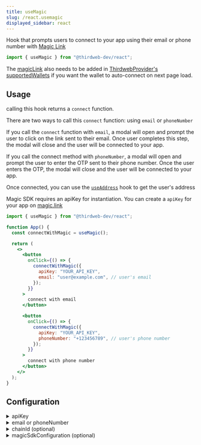 ```yaml
---
title: useMagic
slug: /react.usemagic
displayed_sidebar: react
---
```


Hook that prompts users to connect to your app using their email or phone number with [Magic Link](/wallet/magic)

```jsx
import { useMagic } from "@thirdweb-dev/react";
```

The [magicLink](/react/react.magicLink) also needs to be added in [ThirdwebProvider's supportedWallets](/react/react.thirdwebprovider#supportedwallets-optional) if you want the wallet to auto-connect on next page load.

## Usage

calling this hook returns a `connect` function.

There are two ways to call this `connect` function: using `email` or `phoneNumber`

If you call the `connect` function with `email`, a modal will open and prompt the user to click on the link sent to their email. Once user completes this step, the modal will close and the user will be connected to your app.

If you call the connect method with `phoneNumber`, a modal will open and prompt the user to enter the OTP sent to their phone number. Once the user enters the OTP, the modal will close and the user will be connected to your app.

Once connected, you can use the [`useAddress`](/react/react.useaddress) hook to get the user's address

Magic SDK requires an apiKey for instantiation. You can create a `apiKey` for your app on [magic.link](https://magic.link/)

```jsx
import { useMagic } from "@thirdweb-dev/react";

function App() {
  const connectWithMagic = useMagic();

  return (
    <>
      <button
        onClick={() => {
          connectWithMagic({
            apiKey: "YOUR_API_KEY",
            email: "user@example.com", // user's email
          });
        }}
      >
        connect with email
      </button>

      <button
        onClick={() => {
          connectWithMagic({
            apiKey: "YOUR_API_KEY",
            phoneNumber: "+123456789", // user's phone number
          });
        }}
      >
        connect with phone number
      </button>
    </>
  );
}
```

## Configuration

<details>
  <summary>apiKey </summary>
  <div>

Your Magic Link apiKey. You can get an API key by signing up for an account on [Magic Link's website](https://magic.link/).

Must be a `string`.

</div>
</details>

<details>
  <summary>email or phoneNumber </summary>
  <div>

specify either `email` or `phoneNumber` of the user to connect to your app.

If you call the `connect` function with `email`, a modal will open and prompt the user to click on the link sent to their email. Once user completes this step, the modal will close and the user will be connected to your app.

If you call the connect method with `phoneNumber`, a modal will open and prompt the user to enter the OTP sent to their phone number. Once the user enters the OTP, the modal will close and the user will be connected to your app.

</div>
</details>

<details>
  <summary>chainId (optional)</summary>
  <div>

To connect to a specific chain when connecting the wallet,
pass the `chainId` in a configuration object as shown below.

```ts
chainId: number;
```

```jsx
import { useMagic } from "@thirdweb-dev/react";
import { Polygon } from "@thirdweb-dev/chains";

function App() {
  const connectWithMagic = useMagic();

  return (
    <button
      onClick={() =>
        connectWithMagic({
          apiKey: "YOUR_API_KEY",
          chainId: Polygon.chainId,
          email: "user@example.com",
        })
      }
    >
      Connect Wallet
    </button>
  );
}
```

You must add this chain in `ThirdwebProvider`&rsquo;s [supportedChains](/react/react.thirdwebprovider#supportedChains) prop as shown below

```jsx
import { Polygon } from "@thirdweb-dev/chains";
import { ThirdwebProvider } from "@thirdweb-dev/react";

export function YourApp() {
  return (
    <ThirdwebProvider supportedChains={[Polygon]}>
      <App />
    </ThirdwebProvider>
  );
}
```

</div>
</details>

<details>
  <summary>magicSdkConfiguration (optional)</summary>
  <div>

Configuration for Magic Auth SDK.

```ts
{
  locale?: string;
  endpoint?: string;
  testMode?: boolean;
}
```

<details>
  <summary>local (optional)</summary>
  <div>

Customize the language of Magic's modal, email and confirmation screen. See [Localization](https://magic.link/docs/auth/more/customization/localization) for more.

</div>
</details>

<details>
  <summary>endpoint (optional)</summary>
  <div>

A URL pointing to the Magic iframe application.

</div>
</details>

<details>
  <summary>testMode (optional)</summary>
  <div>

Enable [testMode](https://magic.link/docs/auth/introduction/test-mode) to assert the desired behavior through the email address you provide to `loginWithMagicLink` without having to go through the auth flow.

</div>
</details>

</div>
</details>
